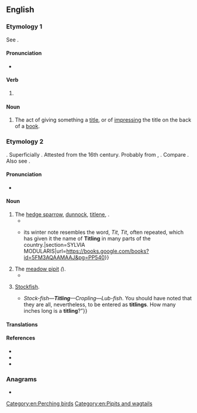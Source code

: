 ==English==

===Etymology 1===
See {{m|en|title}}.

====Pronunciation====
* {{IPA|en|/ˈtaɪtlɪŋ/}}

====Verb====
{{head|en|verb form}}

# {{present participle of|en|title|nocat=1}}

====Noun====
{{en-noun}}

# The act of giving something a [[title]], or of [[impress]]ing the title on the back of a [[book]].

===Etymology 2===
{{unk|en|Uncertain}}. Superficially {{affix|en|tit#Etymology 3|-ling|t1=a small bird|t2=small}}. Attested from the 16th century. Probably from {{der|en|is|titlingr||tit sparrow}}, {{cog|non|titlingr||sparrow}}. Compare {{cog|non|tittr||titmouse}}. Also see {{cog|enm|titmose||titmouse}}.

====Pronunciation====
* {{IPA|en|/ˈtɪtlɪŋ/}}

====Noun====
{{en-noun}}

# The [[hedge sparrow]], [[dunnock]], [[titlene]], ''{{l|mul|Prunella modularis}}''.
#* {{quote-book|en|1601|{{w|Pliny the Elder}}|The Historie of the World|https://penelope.uchicago.edu/holland/pliny10.html||The '''Titling''' therefore that sitteth, being thus deceived, hatcheth the egge and bringeth up the chicke of another bird.|translator={{w|Philemon Holland}}|section=Book X}}
#* {{quote-book|en|1821|George Graves|British Ornithology||540|{{...}}its winter note resembles the word, ''Tit'', ''Tit'', often repeated, which has given it the name of '''Titling''' in many parts of the country.|section=SYLVIA MODULARIS|url=https://books.google.com/books?id=5FM3AQAAMAAJ&pg=PP540}}
# The [[meadow pipit]] ''({{l|mul|Anthus pratensis}}'').
#* {{quote-journal|en|1833||Eagle shooting in the Alps|The Sportsman’s Cabinet, and Town and Country Magazine||126|In the North this is so commonly observed, that the cuckoo is popularly believed to be always attended by the '''''titling''''' or pippet (''Anthus pratensis'', {{smallcaps|Bechstein}}), which it is further imagined, has been its step-mother and nurse from the egg;|url=https://books.google.com/books?id=H9MKAQAAIAAJ&pg=RA17-PA126}}
# {{lb|en|obsolete|in customhouses}} [[stockfish|Stockfish]].
#* {{quote-book|en|1817|{{w|Walter Scott}}|Rob Roy|passage=“{{...}}''Stock-fish—'''Titling'''—Cropling—Lub-fish''. You should have noted that they are all, nevertheless, to be entered as '''titlings'''. How many inches long is a '''titling'''?”}}

====Translations====
{{trans-see|''Prunella modularis''|dunnock}}

{{trans-see|''Anthus pratensis''|meadow pipit}}

{{trans-see|stockfish}}

====References====
* {{R:Webster 1913}}
* {{R:Webster 1913|tit}}
* {{R:Lexico|entry=titling|alt=titling{{sup|2}}}}

===Anagrams===
* {{anagrams|en|a=giilntt|Tlingit|litting|tilting}}

[[Category:en:Perching birds]]
[[Category:en:Pipits and wagtails]]